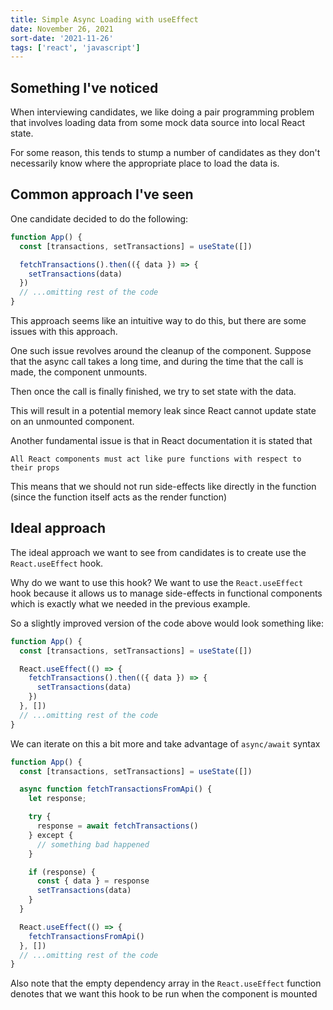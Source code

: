 ```yaml
---
title: Simple Async Loading with useEffect
date: November 26, 2021
sort-date: '2021-11-26'
tags: ['react', 'javascript']
---
```


## Something I've noticed

When interviewing candidates, we like doing a pair programming problem that involves
loading data from some mock data source into local React state.

For some reason, this tends to stump a number of candidates as they don't necessarily
know where the appropriate place to load the data is.

## Common approach I've seen

One candidate decided to do the following:

```javascript
function App() {
  const [transactions, setTransactions] = useState([])

  fetchTransactions().then(({ data }) => {
    setTransactions(data)
  })
  // ...omitting rest of the code
}
```

This approach seems like an intuitive way to do this, but there are
some issues with this approach.

One such issue revolves around the cleanup of the component. Suppose that the async call
takes a long time, and during the time that the call is made, the component unmounts.

Then once the call is finally finished, we try to set state with the data.

This will result in a potential memory leak since React cannot update state
on an unmounted component.

Another fundamental issue is that in React documentation it is stated that

`All React components must act like pure functions with respect to their props`

This means that we should not run side-effects like directly in the function (since
the function itself acts as the render function)

## Ideal approach

The ideal approach we want to see from candidates is to create use the `React.useEffect` hook.

Why do we want to use this hook? We want to use the `React.useEffect` hook because it allows us
to manage side-effects in functional components which is exactly what we needed in the previous example.

So a slightly improved version of the code above would look something like:

```javascript
function App() {
  const [transactions, setTransactions] = useState([])

  React.useEffect(() => {
    fetchTransactions().then(({ data }) => {
      setTransactions(data)
    })
  }, [])
  // ...omitting rest of the code
}
```

We can iterate on this a bit more and take advantage of `async/await` syntax

```javascript
function App() {
  const [transactions, setTransactions] = useState([])

  async function fetchTransactionsFromApi() {
    let response;

    try {
      response = await fetchTransactions()
    } except {
      // something bad happened
    }

    if (response) {
      const { data } = response
      setTransactions(data)
    }
  }

  React.useEffect(() => {
    fetchTransactionsFromApi()
  }, [])
  // ...omitting rest of the code
}
```

Also note that the empty dependency array in the `React.useEffect` function denotes that we want this hook to be run when the component is mounted
